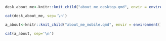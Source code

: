 
::: {.hide-on-small}
```r
desk_about_me<-knitr::knit_child("about_me_desktop.qmd", envir = environment(), quiet = TRUE)

cat(desk_about_me, sep='\n')
```
:::

::: {.hide-on-large .hide-on-medium}
```r
a_about<-knitr::knit_child("about_me_mobile.qmd", envir = environment(), quiet = TRUE)

cat(a_about, sep='\n')
```
:::
